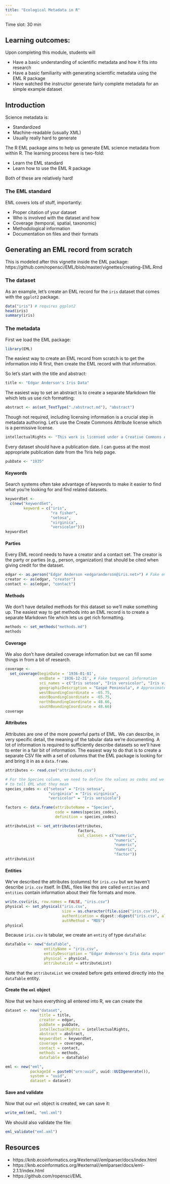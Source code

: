 ```yaml
---
title: "Ecological Metadata in R"
---
```


Time slot: 30 min

## Learning outcomes:

Upon completing this module, students will

- Have a basic understanding of scientific metadata and how it fits into research
- Have a basic familiarity with generating scientific metadata using the EML R package
- Have watched the instructor generate fairly complete metadata for an simple example dataset

## Introduction

Science metadata is:


- Standardized
- Machine-readable (usually XML)
- Usually really hard to generate

The R EML package aims to help us generate EML science metadata from within R.
The learning process here is two-fold:

- Learn the EML standard
- Learn how to use the EML R package

Both of these are relatively hard!

### The EML standard

EML covers lots of stuff, importantly:

- Proper citation of your dataset
- Who is involved with the dataset and how
- Coverage (temporal, spatial, taxonomic)
- Methodological information
- Documentation on files and their formats

## Generating an EML record from scratch

This is modeled after this vignette inside the EML package: https://github.com/ropensci/EML/blob/master/vignettes/creating-EML.Rmd

### The dataset

As an example, let's create an EML record for the `iris` dataset that comes with the `ggplot2` package.

```r
data("iris") # requires ggplot2
head(iris)
summary(iris)
```

### The metadata

First we load the EML package:

```r
library(EML)
```

The easiest way to create an EML record from scratch is to get the information into R first, then create the EML record with that information.

So let's start with the title and abstract:

```r
title <- "Edgar Anderson's Iris Data"
```

The easiest way to set an abstract is to create a separate Markdown file which lets us use rich formatting:

```r
abstract <- as(set_TextType("./abstract.md"), "abstract")
```

Though not required, including licensing information is a crucial step in metadata authoring.
Let's use the Create Commons Attribute license which is a permissive license.

```r
intellectualRights <- "This work is licensed under a Creative Commons Attribution 4.0 International License."
```

Every dataset should have a publication date.
I can guess at the most appropriate publication date from the ?iris help page.

```r
pubDate <- "1935"
```

#### Keywords

Search systems often take advantage of keywords to make it easier to find what you're looking for and find related datasets.

```r
keywordSet <-
  c(new("keywordSet",
        keyword = c("iris",
                    "ra fisher",
                    "setosa",
                    "virginica",
                    "versicolor")))
keywordSet
```

#### Parties

Every EML record needs to have a creator and a contact set.
The creator is the party or parties (e.g., person, organization) that should be cited when giving credit for the dataset.

```r
edgar <- as.person("Edgar Anderson <edgaranderson@iris.net>") # Fake email
creator <- as(edgar, "creator")
contact <- as(edgar, "contact")
```

#### Methods

We don't have detailed methods for this dataset so we'll make something up.
The easiest way to get methods into an EML record is to create a separate Markdown file which lets us get rich formatting.

```r
methods <- set_methods("methods.md")
methods
```

#### Coverage

We also don't have detailed coverage information but we can fill some things in from a bit of research.

```r
coverage <- 
  set_coverage(beginDate = '1936-01-01', 
               endDate = '1936-12-31', # Fake tempporal information
               sci_names = c("Iris setosa", "Iris versicolor", "Iris virginica"),
               geographicDescription = "Gaspé Peninsula", # Approximated spatial coverage
               westBoundingCoordinate = -65.75, 
               eastBoundingCoordinate = -65.75,
               northBoundingCoordinate = 48.66, 
               southBoundingCoordinate = 48.66)
coverage
```

#### Attributes

Attributes are one of the more powerful parts of EML.
We can describe, in very specific detail, the meaning of the tabular data we're documenting.
A lot of information is required to sufficiently describe datasets so we'll have to enter in a fair bit of information.
The easiest way to do that is to create a separate CSV file with a set of columns that the EML package is looking for and bring it in as a `data.frame`.

```r
attributes <- read.csv("attributes.csv")

# For the Species column, we need to define the values as codes and we need
# to tell EML what they mean
species_codes <- c("setosa" = "Iris setosa",
                   "virginica" = "Iris virginica",
                   "versicolor" = "Iris versicolo")

factors <- data.frame(attributeName = "Species",
                      code = names(species_codes),
                      definition = species_codes)

attributeList <- set_attributes(attributes, 
                                factors,
                                col_classes = c("numeric",
                                                "numeric",
                                                "numeric",
                                                "numeric",
                                                "factor"))
attributeList
```

#### Entities

We've described the attributes (columns) for `iris.csv` but we haven't describe `iris.csv` itself.
In EML, files like this are called `entities` and `entities` contain information about their file formats and more.

```r
write.csv(iris, row.names = FALSE, "iris.csv")
physical <- set_physical("iris.csv", 
                         size = as.character(file.size("iris.csv")),
                         authentication = digest::digest("iris.csv", algo = "md5", file = TRUE),
                         authMethod = "MD5")
physical
```

Because `iris.csv` is tabular, we create an `entity` of type `dataTable`:

```r
dataTable <- new("dataTable",
                 entityName = "iris.csv",
                 entityDescription = "Edgar Anderosn's Iris data exported from R",
                 physical = physical,
                 attributeList = attributeList)
```

Note that the `attributeList` we created before gets entered directly into the `dataTable` entity.

#### Create the `eml` object

Now that we have everything all entered into R, we can create the 
```r
dataset <- new("dataset",
               title = title,
               creator = edgar,
               pubDate = pubDate,
               intellectualRights = intellectualRights,
               abstract = abstract,
               keywordSet = keywordSet,
               coverage = coverage,
               contact = contact,
               methods = methods,
               dataTable = dataTable)

eml <- new("eml",
           packageId = paste0("urn:uuid", uuid::UUIDgenerate()),
           system = "uuid",
           dataset = dataset)
```

#### Save and validate

Now that our `eml` object is created, we can save it:

```r
write_eml(eml, "eml.xml")
```

We should also validate the file:

```r
eml_validate("eml.xml")
```

## Resources

- https://knb.ecoinformatics.org/#external//emlparser/docs/index.html
- https://knb.ecoinformatics.org/#external//emlparser/docs/eml-2.1.1/index.html
- https://github.com/ropensci/EML